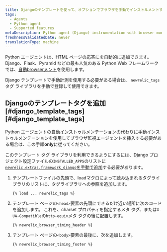```yaml
---
title: Djangoのテンプレートを使って、オプションでブラウザを手動でインストルメントすることができます。
tags:
  - Agents
  - Python agent
  - Supported features
metaDescription: Python agent (Django) instrumentation with browser monitoring.
freshnessValidatedDate: never
translationType: machine
---
```


Python エージェントは、HTML ページの応答に<InlinePopover type="browser" />を自動的に追加できます。 Django、Flask、Pyramid などの最も人気のある Python Web フレームワークでは、[自動browserメント](/docs/agents/python-agent/supported-features/page-load-timing-python)を使用します。

Django テンプレートで手動計測を使用する必要がある場合は、 `newrelic_tags`タグ ライブラリを手動で登録して使用できます。

## Djangoのテンプレートタグを追加 [#django\_template\_tags][#django_template_tags]

Python エージェントの[自動インス](/docs/agents/python-agent/supported-features/page-load-timing-python)トゥルメンテーションの代わりに手動インストゥルメンテーションを使用してブラウザ監視エージェントを挿入する必要がある場合は、この手順<DNT>**only**</DNT>に従ってください。

このテンプレート タグ ライブラリを利用できるようにするには、Django プロジェクト設定ファイルの`INSTALLED_APPS`のリストに[`newrelic.extras.framework_django`を手動で追加](/docs/release-notes/agent-release-notes/python-release-notes/python-agent-110192)する必要があります。

1. テンプレートファイルの先頭で、loadマクロによって読み込まれるタグライブラリのリストに、タグライブラリへの参照を追加します。

   ```
   {% load ... newrelic_tags %}
   ```

2. テンプレート ページの`<head>`要素の先頭にできるだけ近い場所に次のコードを追加します。 これを、charset プロパティを指定するメタ タグ、または`X-UA-Compatible`の`http-equiv`メタ タグの後に配置します。

   ```
   {% newrelic_browser_timing_header %}
   ```

3. テンプレート ページの`<body>`要素の最後に、次を追加します。

   ```
   {% newrelic_browser_timing_footer %}
   ```